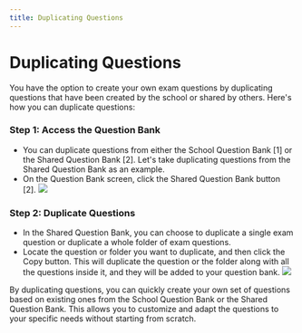 ```yaml
---
title: Duplicating Questions
---
```


# Duplicating Questions

You have the option to create your own exam questions by duplicating questions that have been created by the school or shared by others. Here's how you can duplicate questions:

### Step 1: Access the Question Bank

- You can duplicate questions from either the School Question Bank [1] or the Shared Question Bank [2]. Let's take duplicating questions from the Shared Question Bank as an example.
- On the Question Bank screen, click the Shared Question Bank button [2].
![](/img/utest/teacher/question10.png)

### Step 2: Duplicate Questions

- In the Shared Question Bank, you can choose to duplicate a single exam question or duplicate a whole folder of exam questions.
- Locate the question or folder you want to duplicate, and then click the Copy button. This will duplicate the question or the folder along with all the questions inside it, and they will be added to your question bank.
![](/img/utest/teacher/question11.png)

By duplicating questions, you can quickly create your own set of questions based on existing ones from the School Question Bank or the Shared Question Bank. This allows you to customize and adapt the questions to your specific needs without starting from scratch.